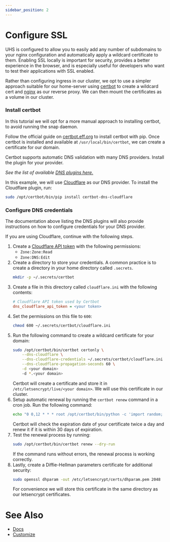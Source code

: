```yaml
---
sidebar_position: 2
---
```


# Configure SSL

UHS is configured to allow you to easily add any number of subdomains to your nginx configuration and automatically apply a wildcard certificate to them. Enabling SSL locally is important for security, provides a better experience in the browser, and is especially useful for developers who want to test their applications with SSL enabled.

Rather than configuring ingress in our cluster, we opt to use a simpler approach suitable for our home-server using [certbot](https://certbot.eff.org/) to create a wildcard cert and [nginx](https://www.nginx.com/) as our reverse proxy. We can then mount the certificates as a volume in our cluster.

### Install certbot

In this tutorial we will opt for a more manual approach to installing certbot, to avoid running the snap daemon.

Follow the official guide on [certbot.eff.org](https://certbot.eff.org/instructions?ws=other&os=pip) to install certbot with pip.
Once certbot is installed and available at `/usr/local/bin/certbot`, we can create a certificate for our domain.

Certbot supports automatic DNS validation with many DNS providers. Install the plugin for your provider.

_See the list of available [DNS plugins here.](https://eff-certbot.readthedocs.io/en/stable/using.html#dns-plugins)_

In this example, we will use [Cloudflare](https://www.cloudflare.com/dns/) as our DNS provider. To install the Cloudflare plugin, run:

```bash
sudo /opt/certbot/bin/pip install certbot-dns-cloudflare
```

### Configure DNS credentials

The documentation above listing the DNS plugins will also provide instructions on how to configure credentials for your DNS provider.

If you are using Cloudflare, continue with the following steps.

1. Create a [Cloudflare API token](https://developers.cloudflare.com/fundamentals/api/get-started/create-token/) with the following permissions:
   - `Zone:Zone:Read`
   - `Zone:DNS:Edit`
2. Create a directory to store your credentials. A common practice is to create a directory in your home directory called `.secrets`.
   ```bash
   mkdir -p ~/.secrets/certbot
   ```
3. Create a file in this directory called `cloudflare.ini` with the following contents:
   ```ini
   # Cloudflare API token used by Certbot
   dns_cloudflare_api_token = <your token>
   ```
4. Set the permissions on this file to `600`:
   ```bash
   chmod 600 ~/.secrets/certbot/cloudflare.ini
   ```
5. Run the following command to create a wildcard certificate for your domain:
   ```bash
   sudo /opt/certbot/bin/certbot certonly \
       --dns-cloudflare \
       --dns-cloudflare-credentials ~/.secrets/certbot/cloudflare.ini \
       --dns-cloudflare-propagation-seconds 60 \
       -d <your domain>
       -d *.<your domain>
   ```
   Certbot will create a certificate and store it in `/etc/letsencrypt/live/<your domain>`. We will use this certificate in our cluster.
6. Setup automatic renewal by running the `certbot renew` command in a cron job. Run the following command:
   ```bash
   echo "0 0,12 * * * root /opt/certbot/bin/python -c 'import random; import time; time.sleep(random.random() * 3600)' && sudo certbot renew -q" | sudo tee -a /etc/crontab > /dev/null
   ```
   Certbot will check the expiration date of your certificate twice a day and renew it if it is within 30 days of expiration.
7. Test the renewal process by running:
   ```bash
   sudo /opt/certbot/bin/certbot renew --dry-run
   ```
   If the command runs without errors, the renewal process is working correctly.
8. Lastly, create a Diffie-Hellman parameters certificate for additional security:
   ```bash
   sudo openssl dhparam -out /etc/letsencrypt/certs/dhparam.pem 2048
   ```
   For convenience we will store this certificate in the same directory as our letsencrypt certificates.

# See Also

- [Docs](./README.md)
- [Customize](./Customize.md)
